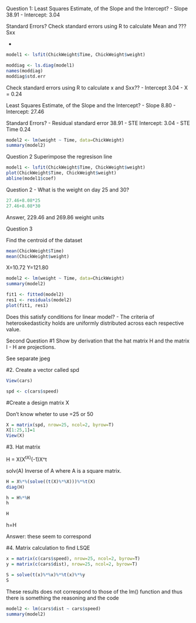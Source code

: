 
Question 1: 
Least Squares Estimate, of the Slope and the Intercept?
- Slope 38.91
- Intercept: 3.04

Standard Errors?
Check standard errors using R to calculate Mean and ??? Sxx

- 

```{r}
model1 <- lsfit(ChickWeight$Time, ChickWeight$weight)

moddiag <- ls.diag(model1)
names(moddiag)
moddiag$std.err

```
Check standard errors using R to calculate x and Sxx??
- Intercept 3.04
- X = 0.24

Least Squares Estimate, of the Slope and the Intercept?
- Slope 8.80
- Intercept: 27.46

Standard Errors?
- Residual standard error 38.91
- STE Intercept: 3.04
- STE Time 0.24


```{r}
model2 <- lm(weight ~ Time, data=ChickWeight)
summary(model2)
```

Question 2
Superimpose the regresison line

```{r}
model1 <- lsfit(ChickWeight$Time, ChickWeight$weight)
plot(ChickWeight$Time, ChickWeight$weight)
abline(model1$coef)
```
Question 2
- What is the weight on day 25 and 30?
```{r}
27.46+8.08*25
27.46+8.08*30
```

Answer, 229.46 and 269.86 weight units

Question 3

Find the centroid of the dataset

```{r}
mean(ChickWeight$Time)
mean(ChickWeight$weight)
```

X=10.72
Y=121.80

```{r}
model2 <- lm(weight ~ Time, data=ChickWeight)
summary(model2)

fit1 <- fitted(model2)
res1 <- residuals(model2)
plot(fit1, res1)
```
Does this satisfy conditions for linear model?
- The criteria of heteroskedasticity holds are uniformly distributed across each respective value.

Second Question
#1 Show by derivation that the hat matrix H and the matrix I - H are projections.

See separate jpeg

#2. Create a vector called spd
```{r}
View(cars)
```

```{r}
spd <- c(cars$speed)
```

#Create a design matrix X

Don't know wheter to use =25 or 50

```{r}
X = matrix(spd, nrow=25, ncol=2, byrow=T)
X[1:25,1]=1
View(X)
```

#3. Hat matrix

H = X(X^tX)^(-1)X^t

solv(A) Inverse of A where A is a square matrix.
```{r}
H = X%*%(solve((t(X)%*%X)))%*%t(X)
diag(H)
```

```{r}
h = H%*%H
h
```

```{r}
H
```

h=H 

Answer: these seem to correspond 

#4. Matrix calculation to find LSQE

```{r}
x = matrix(c(cars$speed), nrow=25, ncol=2, byrow=T)
y = matrix(c(cars$dist), nrow=25, ncol=2, byrow=T)

S = solve(t(x)%*%x)%*%t(x)%*%y
S
```
These results does not correspond to those of the lm() function and thus there is something the reasoning and the code
```{r}
model2 <- lm(cars$dist ~ cars$speed)
summary(model2)
```


